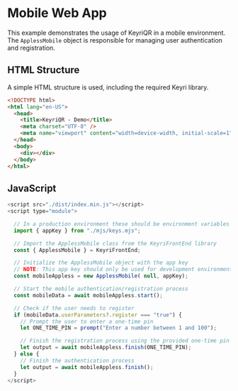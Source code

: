# Mobile Web App

This example demonstrates the usage of KeyriQR in a mobile environment. The `ApplessMobile` object is responsible for managing user authentication and registration.

## HTML Structure

A simple HTML structure is used, including the required Keyri library.

```html
<!DOCTYPE html>
<html lang="en-US">
  <head>
    <title>KeyriQR - Demo</title>
    <meta charset="UTF-8" />
    <meta name="viewport" content="width=device-width, initial-scale=1" />
  </head>
  <body>
    <div></div>
  </body>
</html>
```

## JavaScript

```javascript
<script src="./dist/index.min.js"></script>
<script type="module">

  // In a production environment these should be environment variables
  import { appKey } from "./mjs/keys.mjs";

  // Import the ApplessMobile class from the KeyriFrontEnd library
  const { ApplessMobile } = KeyriFrontEnd;

  // Initialize the ApplessMobile object with the app key
  // NOTE: This app key should only be used for development environments
  const mobileAppless = new ApplessMobile( null, appKey);

  // Start the mobile authentication/registration process
  const mobileData = await mobileAppless.start();

  // Check if the user needs to register
  if (mobileData.userParameters?.register === "true") {
    // Prompt the user to enter a one-time pin
    let ONE_TIME_PIN = prompt("Enter a number between 1 and 100");

    // Finish the registration process using the provided one-time pin
    let output = await mobileAppless.finish(ONE_TIME_PIN);
  } else {
    // Finish the authentication process
    let output = await mobileAppless.finish();
  }
</script>

```